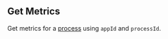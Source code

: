 ## Get Metrics

Get metrics for a [process](https://hathora.dev/docs/concepts/hathora-entities#process) using `appId` and `processId`.
